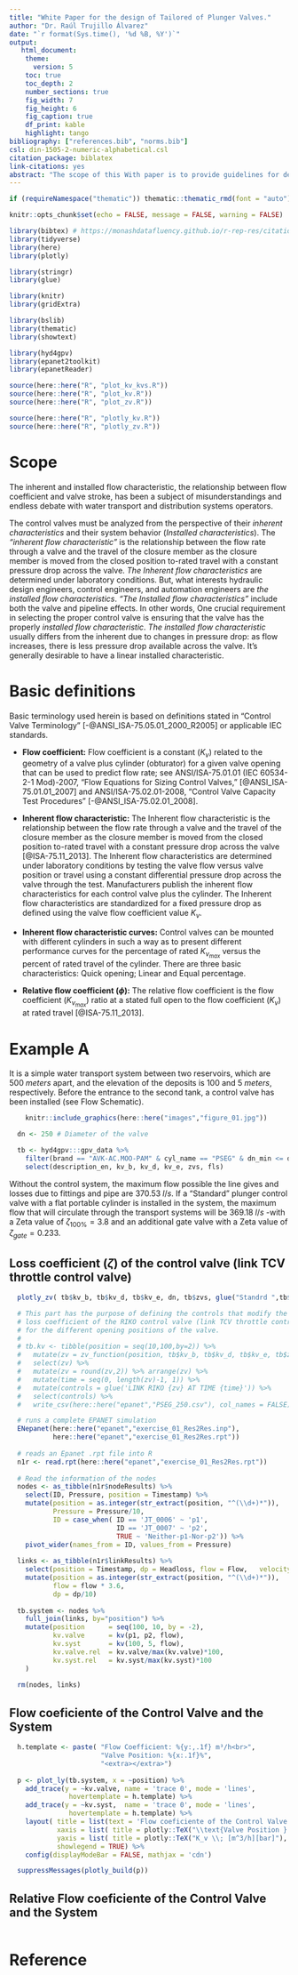 ```yaml
---
title: "White Paper for the design of Tailored of Plunger Valves."
author: "Dr. Raúl Trujillo Álvarez"
date: "`r format(Sys.time(), '%d %B, %Y')`"
output: 
   html_document:
    theme:
      version: 5
    toc: true
    toc_depth: 2
    number_sections: true
    fig_width: 7
    fig_height: 6
    fig_caption: true
    df_print: kable
    highlight: tango
bibliography: ["references.bib", "norms.bib"] 
csl: din-1505-2-numeric-alphabetical.csl
citation_package: biblatex
link-citations: yes
abstract: "The scope of this With paper is to provide guidelines for designing the Inherent Control Valve Flow Characteristics in such a way as to allow linear Installed Flow Characteristics."
---
```


```r

if (requireNamespace("thematic")) thematic::thematic_rmd(font = "auto")

knitr::opts_chunk$set(echo = FALSE, message = FALSE, warning = FALSE)

library(bibtex) # https://monashdatafluency.github.io/r-rep-res/citations.html
library(tidyverse)
library(here)
library(plotly)

library(stringr)
library(glue)

library(knitr)
library(gridExtra)

library(bslib)
library(thematic)
library(showtext)

library(hyd4gpv)
library(epanet2toolkit)
library(epanetReader)

source(here::here("R", "plot_kv_kvs.R"))
source(here::here("R", "plot_kv.R"))
source(here::here("R", "plot_zv.R"))

source(here::here("R", "plotly_kv.R"))
source(here::here("R", "plotly_zv.R"))

```

# Scope

The inherent and installed flow characteristic, the relationship between flow coefficient and valve stroke, has been a subject of misunderstandings and endless debate with water transport and distribution systems operators. 

The control valves must be analyzed from the perspective of their *inherent characteristics* and their system behavior (*Installed characteristics*). The *“inherent flow characteristic”* is the relationship between the flow rate through a valve and the travel of the closure member as the closure member is moved from the closed position to-rated travel with a constant pressure drop across the valve. *The Inherent flow characteristics* are determined under laboratory conditions. But, what interests hydraulic design engineers, control engineers, and automation engineers are *the installed flow characteristics*. *“The Installed flow characteristics”* include both the valve and pipeline effects. In other words, One crucial requirement in selecting the proper control valve is ensuring that the valve has the properly *installed flow characteristic*. *The installed flow characteristic* usually differs from the inherent due to changes in pressure drop: as flow increases, there is less pressure drop available across the valve. It’s generally desirable to have a linear installed characteristic.

# Basic definitions

Basic terminology used herein is based on definitions stated in "Control Valve Terminology" [-@ANSI_ISA-75.05.01_2000_R2005] or applicable IEC standards.

- **Flow coefficient:** Flow coefficient is a constant ($K_v$) related to the geometry of a valve plus cylinder (obturator) for a given valve opening that can be used to predict flow rate; see ANSI/ISA-75.01.01 (IEC 60534-2-1 Mod)-2007, "Flow Equations for Sizing Control Valves," [@ANSI_ISA-75.01.01_2007] and ANSI/ISA-75.02.01-2008, "Control Valve Capacity Test Procedures" [-@ANSI_ISA-75.02.01_2008].

- **Inherent flow characteristic:** The Inherent flow characteristic is the relationship between the flow rate through a valve and the travel of the closure member as the closure member is moved from the closed position to-rated travel with a constant pressure drop across the valve [@ISA-75.11_2013]. The Inherent flow characteristics are determined under laboratory conditions by testing the valve flow versus valve position or travel using a constant differential pressure drop across the valve through the test. Manufacturers publish the inherent flow characteristics for each control valve plus the cylinder. The Inherent flow characteristics are standardized for a fixed pressure drop as defined using the valve flow coefficient value $K_v$. 

- **Inherent flow characteristic curves:** Control valves can be mounted with different cylinders in such a way as to present different performance curves for the percentage of rated $K_{v_{max}}$ versus the percent of rated travel of the cylinder. There are three basic characteristics: Quick opening; Linear and Equal percentage.

- **Relative flow coefficient ($\phi$):**  The relative flow coefficient is the flow coefficient ($K_{v_{max}}$) ratio at a stated full open to the flow coefficient ($K_{v}$) at rated travel [@ISA-75.11_2013].


# Example A

It is a simple water transport system between two reservoirs, which are $500 \; meters$ apart, and the elevation of the deposits is $100$ and $5 \; meters$, respectively. Before the entrance to the second tank, a control valve has been installed (see Flow Schematic).

```r
    knitr::include_graphics(here::here("images","figure_01.jpg"))
```
```r
  dn <- 250 # Diameter of the valve 

  tb <- hyd4gpv:::gpv_data %>% 
    filter(brand == "AVK-AC.MOO-PAM" & cyl_name == "PSEG" & dn_min <= dn & dn <= dn_max) %>% 
    select(description_en, kv_b, kv_d, kv_e, zvs, fls)
```

Without the control system, the maximum flow possible the line gives and losses due to fittings and pipe are $370.53\;l/s$. If a "Standard" plunger control valve with a flat portable cylinder is installed in the system, the maximum flow that will circulate through the transport systems will be $369.18\; l/s$ -with a Zeta value of $\zeta_{100\%}=3.8$ and an additional gate valve with a Zeta value of $\zeta_{gate}=0.233$.

## Loss coefficient $(\zeta)$ of the control valve (link TCV throttle control valve) 

```r
  plotly_zv( tb$kv_b, tb$kv_d, tb$kv_e, dn, tb$zvs, glue("Standrd ",tb$description_en))
```


```r

  # This part has the purpose of defining the controls that modify the 
  # loss coefficient of the RIKO control valve (link TCV throttle control valve) 
  # for the different opening positions of the valve.
  # 
  # tb.kv <- tibble(position = seq(10,100,by=2)) %>%
  #   mutate(zv = zv_function(position, tb$kv_b, tb$kv_d, tb$kv_e, tb$zvs)) %>%
  #   select(zv) %>%
  #   mutate(zv = round(zv,2)) %>% arrange(zv) %>%
  #   mutate(time = seq(0, length(zv)-1, 1)) %>%
  #   mutate(controls = glue('LINK RIKO {zv} AT TIME {time}')) %>%
  #   select(controls) %>%
  #   write_csv(here::here("epanet","PSEG_250.csv"), col_names = FALSE)

  # runs a complete EPANET simulation
  ENepanet(here::here("epanet","exercise_01_Res2Res.inp"),
           here::here("epanet","exercise_01_Res2Res.rpt"))
  
  # reads an Epanet .rpt file into R
  n1r <- read.rpt(here::here("epanet","exercise_01_Res2Res.rpt")) 
  
  # Read the information of the nodes 
  nodes <- as_tibble(n1r$nodeResults) %>% 
    select(ID, Pressure, position = Timestamp) %>% 
    mutate(position = as.integer(str_extract(position, "^(\\d+)*")),
           Pressure = Pressure/10,
           ID = case_when( ID == 'JT_0006' ~ 'p1',
                           ID == 'JT_0007' ~ 'p2',
                           TRUE ~ 'Neither-p1-Nor-p2')) %>% 
    pivot_wider(names_from = ID, values_from = Pressure)
  
  links <- as_tibble(n1r$linkResults) %>% 
    select(position = Timestamp, dp = Headloss, flow = Flow,   velocity = Velocity) %>% 
    mutate(position = as.integer(str_extract(position, "^(\\d+)*")),
           flow = flow * 3.6,
           dp = dp/10) 
  
  tb.system <- nodes %>% 
    full_join(links, by="position") %>% 
    mutate(position      = seq(100, 10, by = -2), 
           kv.valve      = kv(p1, p2, flow),
           kv.syst       = kv(100, 5, flow),
           kv.valve.rel  = kv.valve/max(kv.valve)*100,
           kv.syst.rel   = kv.syst/max(kv.syst)*100
    )
  
  rm(nodes, links)
```

## Flow coeficiente of the Control Valve and the System

```r

  h.template <- paste( "Flow Coefficient: %{y:,.1f} m³/h<br>",
                       "Valve Position: %{x:.1f}%",
                       "<extra></extra>")
  
  p <- plot_ly(tb.system, x = ~position) %>%  
    add_trace(y = ~kv.valve, name = 'trace 0', mode = 'lines',
               hovertemplate = h.template) %>% 
    add_trace(y = ~kv.syst,  name = 'trace 0', mode = 'lines',
               hovertemplate = h.template) %>%
    layout( title = list(text = 'Flow coeficiente of the Control Valve and the System'),
            xaxis = list( title = plotly::TeX("\\text{Valve Position } (\\%)"), dtick = 10, range = list(0, 100)),
            yaxis = list( title = plotly::TeX("K_v \\; [m^3/h][bar]"), type = "log"),
            showlegend = TRUE) %>%
    config(displayModeBar = FALSE, mathjax = 'cdn')

  suppressMessages(plotly_build(p))
```

## Relative Flow coeficiente of the Control Valve and the System

```r

```

# Reference

